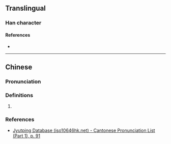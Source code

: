 {{character info}}
==Translingual==

===Han character===
{{Han char|rn=37|rad=大|as=10|sn=13|four=|canj=NSK|ids=⿱務大}}

====References====
* {{Han ref|kx=0253.180|dkj=05984|dj=0515.130|hdz=10547.090|uh=5966|ud=22886}}

----

==Chinese==
{{zh-forms}}

===Pronunciation===
{{zh-pron
|m=wù
|c=mou6
|mc=y
|oc=y
|cat=
}}

===Definitions===
{{zh-hanzi}}

# {{rfdef|zh|sort=大10}}

===References===
* [http://www.iso10646hk.net/jp/document/download.jsp Jyutping Database (iso10646hk.net) - Cantonese Pronunciation List (Part 1), p. 91]